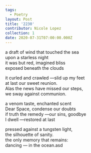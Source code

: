 ```yaml
---
tags:
  - Poetry
layout: Post
title: '2230'
contributor: Nicole Lopez
collection: 1
date: 2020-07-31T07:00:00.000Z
---
```


a draft of wind that touched the sea<br />upon a starless night<br />it was but red, imagined bliss<br />exposed beneath the clouds

it curled and crawled —slid up my feet<br />at last our sweet reunion.<br />Alas the news have missed our steps,<br />we sway against communion.

a venom taste, enchanted scent<br />Dear Space, condense our doubts<br />if truth the remedy —our sins, goodbye<br />I dwell —restored at last

pressed against a tungsten light,<br />the silhouette of sanity.<br />the only memory that remains:<br />dancing — in the ocean.asd
